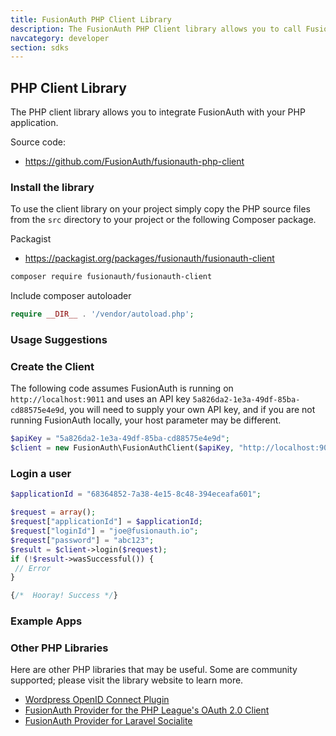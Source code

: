 ```yaml
---
title: FusionAuth PHP Client Library
description: The FusionAuth PHP Client library allows you to call FusionAuth from PHP applications.
navcategory: developer
section: sdks
---
```


## PHP Client Library

The PHP client library allows you to integrate FusionAuth with your PHP application. 

Source code:

* https://github.com/FusionAuth/fusionauth-php-client

### Install the library

To use the client library on your project simply copy the PHP source files from the `src` directory to your project or the following
 Composer package.

Packagist

* https://packagist.org/packages/fusionauth/fusionauth-client

```bash
composer require fusionauth/fusionauth-client
```

Include composer autoloader

```php
require __DIR__ . '/vendor/autoload.php';
```

### Usage Suggestions

<HowToUseClientLibraries />


### Create the Client

The following code assumes FusionAuth is running on `http://localhost:9011` and uses an API key `5a826da2-1e3a-49df-85ba-cd88575e4e9d`, you will need to supply your own API key, and if you are not running FusionAuth locally, your host parameter may be different.

```php
$apiKey = "5a826da2-1e3a-49df-85ba-cd88575e4e9d";
$client = new FusionAuth\FusionAuthClient($apiKey, "http://localhost:9011");
```

### Login a user

```php
$applicationId = "68364852-7a38-4e15-8c48-394eceafa601";

$request = array();
$request["applicationId"] = $applicationId;
$request["loginId"] = "joe@fusionauth.io";
$request["password"] = "abc123";
$result = $client->login($request);
if (!$result->wasSuccessful()) {
 // Error
}

{/*  Hooray! Success */}
```

### Example Apps
<ExampleApps language="php" />


### Other PHP Libraries

Here are other PHP libraries that may be useful. Some are community supported; please visit the library website to learn more.

* [Wordpress OpenID Connect Plugin](https://github.com/FusionAuth/wordpress-openid-connect)
* [FusionAuth Provider for the PHP League's OAuth 2.0 Client](https://github.com/jerryhopper/oauth2-fusionauth)
* [FusionAuth Provider for Laravel Socialite](https://github.com/SocialiteProviders/FusionAuth)
